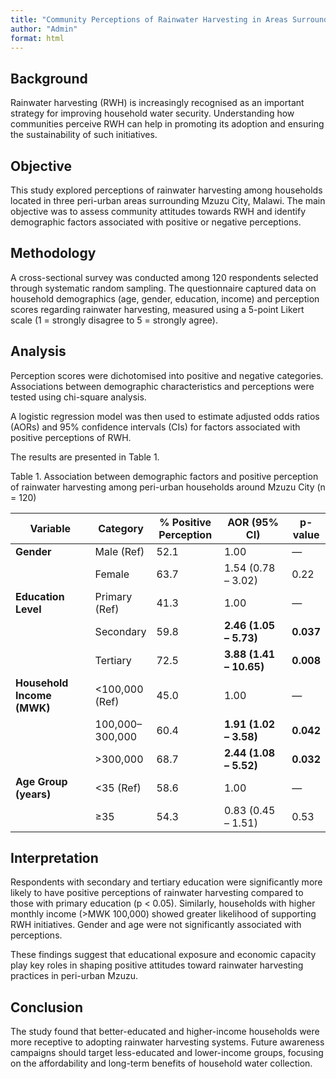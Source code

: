 ```yaml
---
title: "Community Perceptions of Rainwater Harvesting in Areas Surrounding Mzuzu City, Malawi"
author: "Admin"
format: html
---
```

## Background

Rainwater harvesting (RWH) is increasingly recognised as an important strategy for improving household water security. Understanding how communities perceive RWH can help in promoting its adoption and ensuring the sustainability of such initiatives.

## Objective

This study explored perceptions of rainwater harvesting among households located in three peri-urban areas surrounding Mzuzu City, Malawi. The main objective was to assess community attitudes towards RWH and identify demographic factors associated with positive or negative perceptions.

## Methodology

A cross-sectional survey was conducted among 120 respondents selected through systematic random sampling. The questionnaire captured data on household demographics (age, gender, education, income) and perception scores regarding rainwater harvesting, measured using a 5-point Likert scale (1 = strongly disagree to 5 = strongly agree).

## Analysis

Perception scores were dichotomised into positive and negative categories. Associations between demographic characteristics and perceptions were tested using chi-square analysis.

A logistic regression model was then used to estimate adjusted odds ratios (AORs) and 95% confidence intervals (CIs) for factors associated with positive perceptions of RWH.

The results are presented in Table 1.

Table 1. Association between demographic factors and positive perception of rainwater harvesting among peri-urban households around Mzuzu City (n = 120)

| Variable                   | Category        | % Positive Perception | AOR (95% CI)            | p-value   |
| -------------------------- | --------------- | --------------------- | ----------------------- | --------- |
| **Gender**                 | Male (Ref)      | 52.1                  | 1.00                    | —         |
|                            | Female          | 63.7                  | 1.54 (0.78 – 3.02)      | 0.22      |
| **Education Level**        | Primary (Ref)   | 41.3                  | 1.00                    | —         |
|                            | Secondary       | 59.8                  | **2.46 (1.05 – 5.73)**  | **0.037** |
|                            | Tertiary        | 72.5                  | **3.88 (1.41 – 10.65)** | **0.008** |
| **Household Income (MWK)** | <100,000 (Ref)  | 45.0                  | 1.00                    | —         |
|                            | 100,000–300,000 | 60.4                  | **1.91 (1.02 – 3.58)**  | **0.042** |
|                            | >300,000        | 68.7                  | **2.44 (1.08 – 5.52)**  | **0.032** |
| **Age Group (years)**      | <35 (Ref)       | 58.6                  | 1.00                    | —         |
|                            | ≥35             | 54.3                  | 0.83 (0.45 – 1.51)      | 0.53      |

## Interpretation

Respondents with secondary and tertiary education were significantly more likely to have positive perceptions of rainwater harvesting compared to those with primary education (p < 0.05).
Similarly, households with higher monthly income (>MWK 100,000) showed greater likelihood of supporting RWH initiatives.
Gender and age were not significantly associated with perceptions.

These findings suggest that educational exposure and economic capacity play key roles in shaping positive attitudes toward rainwater harvesting practices in peri-urban Mzuzu.

## Conclusion

The study found that better-educated and higher-income households were more receptive to adopting rainwater harvesting systems. Future awareness campaigns should target less-educated and lower-income groups, focusing on the affordability and long-term benefits of household water collection.
